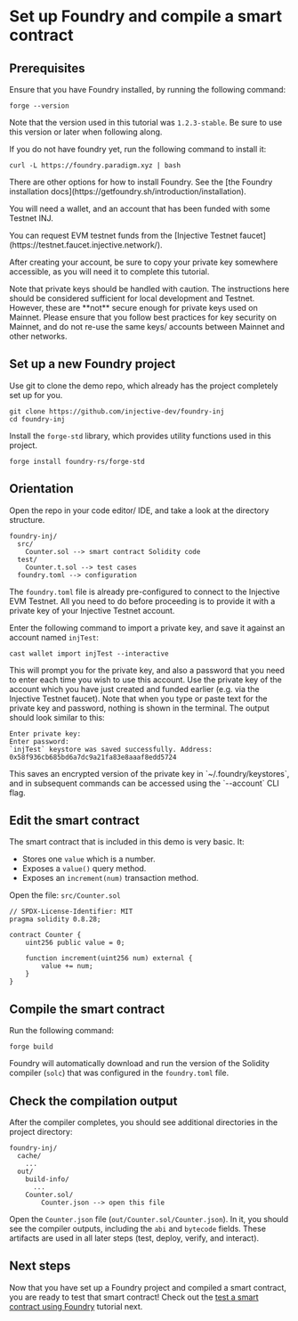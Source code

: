 # Set up Foundry and compile a smart contract

## Prerequisites

Ensure that you have Foundry installed, by running the following command:

```shell
forge --version
```

Note that the version used in this tutorial was `1.2.3-stable`. Be sure to use this version or later when following along.

If you do not have foundry yet, run the following command to install it:

```shell
curl -L https://foundry.paradigm.xyz | bash
```

<Callout icon="info" color="#07C1FF" iconType="regular">
There are other options for how to install Foundry.
See the [the Foundry installation docs](https://getfoundry.sh/introduction/installation).
</Callout>

You will need a wallet, and an account that has been funded with some Testnet INJ.

<Callout icon="info" color="#07C1FF" iconType="regular">
You can request EVM testnet funds from the [Injective Testnet faucet](https://testnet.faucet.injective.network/).
</Callout>

After creating your account, be sure to copy your private key somewhere accessible, as you will need it to complete this tutorial.

<Callout icon="info" color="#07C1FF" iconType="regular">
Note that private keys should be handled with caution.
The instructions here should be considered sufficient for local development and Testnet.
However, these are **not** secure enough for private keys used on Mainnet.
Please ensure that you follow best practices for key security on Mainnet, and do not re-use the same keys/ accounts between Mainnet and other networks.
</Callout>

## Set up a new Foundry project

Use git to clone the demo repo, which already has the project completely set up for you.

```shell
git clone https://github.com/injective-dev/foundry-inj
cd foundry-inj
```

Install the `forge-std` library, which provides utility functions used in this project.

```shell
forge install foundry-rs/forge-std
```

## Orientation

Open the repo in your code editor/ IDE, and take a look at the directory structure.

```text
foundry-inj/
  src/
    Counter.sol --> smart contract Solidity code
  test/
    Counter.t.sol --> test cases
  foundry.toml --> configuration
```

The `foundry.toml` file is already pre-configured to connect to the Injective EVM Testnet.
All you need to do before proceeding is to provide it with a private key of your Injective Testnet account.

Enter the following command to import a private key, and save it against an account named `injTest`:

```shell
cast wallet import injTest --interactive
```

This will prompt you for the private key, and also a password that you need to enter each time you wish to use this account.
Use the private key of the account which you have just created and funded earlier (e.g. via the Injective Testnet faucet).
Note that when you type or paste text for the private key and password, nothing is shown in the terminal.
The output should look similar to this:

```text
Enter private key:
Enter password:
`injTest` keystore was saved successfully. Address: 0x58f936cb685bd6a7dc9a21fa83e8aaaf8edd5724
```

<Callout icon="info" color="#07C1FF" iconType="regular">
This saves an encrypted version of the private key in `~/.foundry/keystores`,
and in subsequent commands can be accessed using the `--account` CLI flag.
</Callout>

## Edit the smart contract

The smart contract that is included in this demo is very basic. It:

- Stores one `value` which is a number.
- Exposes a `value()` query method.
- Exposes an `increment(num)` transaction method.

Open the file: `src/Counter.sol`

```solidity
// SPDX-License-Identifier: MIT
pragma solidity 0.8.28;

contract Counter {
    uint256 public value = 0;

    function increment(uint256 num) external {
        value += num;
    }
}

```

## Compile the smart contract

Run the following command:

```shell
forge build
```

Foundry will automatically download and run the version of the Solidity compiler (`solc`) that was configured in the `foundry.toml` file.

## Check the compilation output

After the compiler completes, you should see additional directories in the project directory:

```text
foundry-inj/
  cache/
    ...
  out/
    build-info/
      ...
    Counter.sol/
        Counter.json --> open this file
```

Open the `Counter.json` file (`out/Counter.sol/Counter.json`).
In it, you should see the compiler outputs, including the `abi` and `bytecode` fields.
These artifacts are used in all later steps (test, deploy, verify, and interact).

## Next steps

Now that you have set up a Foundry project and compiled a smart contract, you are ready to test that smart contract!
Check out the [test a smart contract using Foundry](./test-foundry.md) tutorial next.
